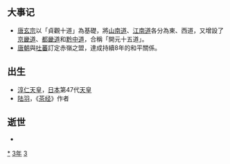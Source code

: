 {{yearTOC|733|唐'''[[开元|开元]]二十一年'''；日本'''[[天平_(聖武天皇)|天平]]五年'''；渤海国'''[[仁安_(渤海)|仁安]]十四年'''}}

== 大事记 ==
* [[唐玄宗|唐玄宗]]以「貞觀十道」為基礎，將[[山南道|山南道]]、[[江南道|江南道]]各分為東、西道，又增設了 [[京畿道_(唐朝)|京畿道]]、[[都畿道|都畿道]]和[[黔中道|黔中道]]，合稱「開元十五道」。
*[[唐朝|唐朝]]與[[吐蕃|吐蕃]]訂定赤嶺之盟，達成持續8年的和平關係。

== 出生 ==
* [[淳仁天皇|淳仁天皇]]，[[日本|日本]]第47代[[天皇|天皇]]
* [[陆羽|陆羽]]，《[[茶经|茶经]]》作者

== 逝世 ==
{{Wikisource year mention}}
*

[[Category:733年|*]]
[[Category:730年代|3年]]
[[Category:8世纪各年|3]]